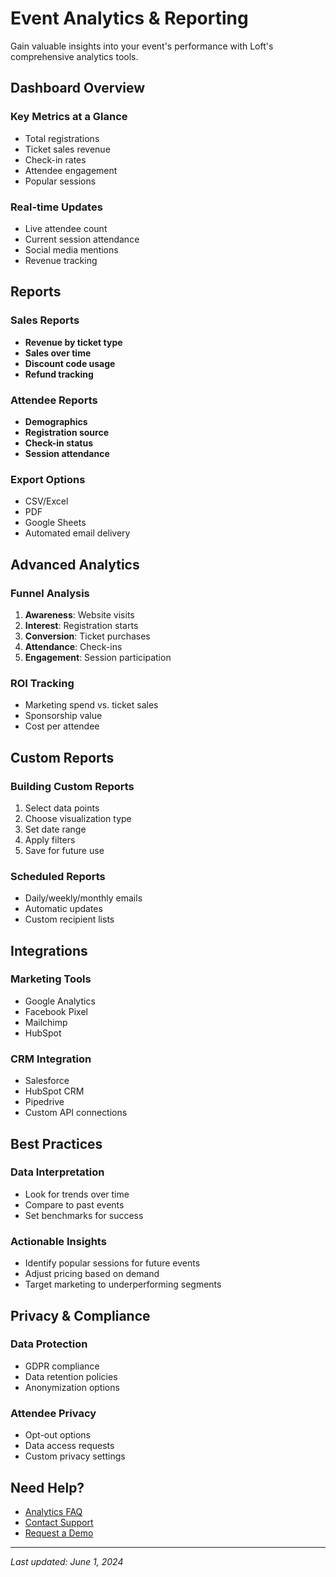 # Event Analytics & Reporting

Gain valuable insights into your event's performance with Loft's comprehensive analytics tools.

## Dashboard Overview

### Key Metrics at a Glance
- Total registrations
- Ticket sales revenue
- Check-in rates
- Attendee engagement
- Popular sessions

### Real-time Updates
- Live attendee count
- Current session attendance
- Social media mentions
- Revenue tracking

## Reports

### Sales Reports
- **Revenue by ticket type**
- **Sales over time**
- **Discount code usage**
- **Refund tracking**

### Attendee Reports
- **Demographics**
- **Registration source**
- **Check-in status**
- **Session attendance**

### Export Options
- CSV/Excel
- PDF
- Google Sheets
- Automated email delivery

## Advanced Analytics

### Funnel Analysis
1. **Awareness**: Website visits
2. **Interest**: Registration starts
3. **Conversion**: Ticket purchases
4. **Attendance**: Check-ins
5. **Engagement**: Session participation

### ROI Tracking
- Marketing spend vs. ticket sales
- Sponsorship value
- Cost per attendee

## Custom Reports

### Building Custom Reports
1. Select data points
2. Choose visualization type
3. Set date range
4. Apply filters
5. Save for future use

### Scheduled Reports
- Daily/weekly/monthly emails
- Automatic updates
- Custom recipient lists

## Integrations

### Marketing Tools
- Google Analytics
- Facebook Pixel
- Mailchimp
- HubSpot

### CRM Integration
- Salesforce
- HubSpot CRM
- Pipedrive
- Custom API connections

## Best Practices

### Data Interpretation
- Look for trends over time
- Compare to past events
- Set benchmarks for success

### Actionable Insights
- Identify popular sessions for future events
- Adjust pricing based on demand
- Target marketing to underperforming segments

## Privacy & Compliance

### Data Protection
- GDPR compliance
- Data retention policies
- Anonymization options

### Attendee Privacy
- Opt-out options
- Data access requests
- Custom privacy settings

## Need Help?
- [Analytics FAQ](/troubleshooting/faq#analytics)
- [Contact Support](/troubleshooting/contact-support)
- [Request a Demo](#)

---
*Last updated: June 1, 2024*
